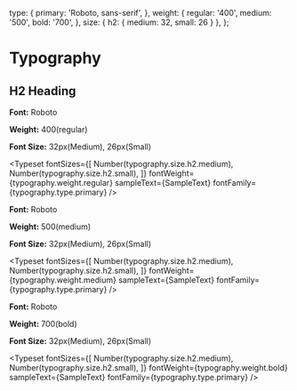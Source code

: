  
<Meta title="Typography/H2 Heading" />
 
  type: {
    primary: 'Roboto, sans-serif',
  },
  weight: {
    regular: '400',
    medium: '500',
    bold: '700',
  },
  size: {
    h2: {
      medium: 32,
      small: 26
    }
  },
};
 
 
# Typography



## H2 Heading

**Font:** Roboto

**Weight:** 400(regular)

**Font Size:** 32px(Medium), 26px(Small)

<Typeset
  fontSizes={[
    Number(typography.size.h2.medium),
    Number(typography.size.h2.small),
  ]}
  fontWeight={typography.weight.regular}
  sampleText={SampleText}
  fontFamily={typography.type.primary}
/>

**Font:** Roboto

**Weight:** 500(medium)

**Font Size:** 32px(Medium), 26px(Small)

<Typeset
  fontSizes={[
    Number(typography.size.h2.medium),
    Number(typography.size.h2.small),
  ]}
  fontWeight={typography.weight.medium}
  sampleText={SampleText}
  fontFamily={typography.type.primary}
/>

**Font:** Roboto

**Weight:** 700(bold)

**Font Size:** 32px(Medium), 26px(Small)

<Typeset
  fontSizes={[
    Number(typography.size.h2.medium),
    Number(typography.size.h2.small),
  ]}
  fontWeight={typography.weight.bold}
  sampleText={SampleText}
  fontFamily={typography.type.primary}
/>